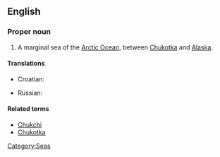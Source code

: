 ==English==
{{wikipedia}}

===Proper noun===
{{en-proper noun}}

# A marginal sea of the [[Arctic Ocean]], between [[Chukotka]] and [[Alaska]].

====Translations====
{{trans-top|part of the Arctic Ocean}}
* Croatian: {{t|hr|Čukotsko more}}
{{trans-mid}}
* Russian: {{t-|ru|Чукотское море|n|tr=Čukótskoje móre}}
{{trans-bottom}}

====Related terms====
* [[Chukchi]]
* [[Chukotka]]

[[Category:Seas]]